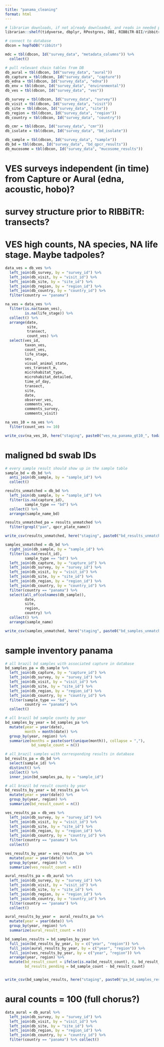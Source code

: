 ```yaml
---
title: "panama_cleaning"
format: html
---
```


```r
# librarian downloads, if not already downloaded, and reads in needed packages
librarian::shelf(tidyverse, dbplyr, RPostgres, DBI, RIBBiTR-BII/ribbitrrr, here)

# connect to database
dbcon = hopToDB("ribbitr")

```

```r
mdc = tbl(dbcon, Id("survey_data", "metadata_columns")) %>%
  collect()

# pull relevant chain tables from DB
db_aural = tbl(dbcon, Id("survey_data", "aural"))
db_capture = tbl(dbcon, Id("survey_data", "capture"))
db_edna = tbl(dbcon, Id("survey_data", "edna"))
db_env = tbl(dbcon, Id("survey_data", "environmental"))
db_ves = tbl(dbcon, Id("survey_data", "ves"))

db_survey = tbl(dbcon, Id("survey_data", "survey"))
db_visit = tbl(dbcon, Id("survey_data", "visit"))
db_site = tbl(dbcon, Id("survey_data", "site"))
db_region = tbl(dbcon, Id("survey_data", "region"))
db_country = tbl(dbcon, Id("survey_data", "country"))

db_cmr = tbl(dbcon, Id("survey_data", "cmr"))
db_isolate = tbl(dbcon, Id("survey_data", "bd_isolate"))

db_sample = tbl(dbcon, Id("survey_data", "sample"))
db_bd = tbl(dbcon, Id("survey_data", "bd_qpcr_results"))
db_mucosome = tbl(dbcon, Id("survey_data", "mucosome_results"))
```

# VES surveys independent (in time) from Capture or Aural (edna, acoustic, hobo)?

# survey structure prior to RIBBiTR: transects?

# VES high counts, NA species, NA life stage. Maybe tadpoles?
```r
data_ves = db_ves %>%
  left_join(db_survey, by = "survey_id") %>%
  left_join(db_visit, by = "visit_id") %>%
  left_join(db_site, by = "site_id") %>%
  left_join(db_region, by = "region_id") %>%
  left_join(db_country, by = "country_id") %>%
  filter(country == "panama")

na_ves = data_ves %>%
  filter(is.na(taxon_ves),
         is.na(life_stage)) %>%
  collect() %>%
  arrange(date,
          site,
          transect,
          count_ves) %>%
  select(ves_id,
         taxon_ves,
         count_ves,
         life_stage,
         sex,
         visual_animal_state,
         ves_transect_m,
         microhabitat_type,
         microhabitat_detailed,
         time_of_day,
         transect,
         site,
         date,
         observer_ves,
         comments_ves,
         comments_survey,
         comments_visit)

na_ves_10 = na_ves %>%
  filter(count_ves >= 10)

write_csv(na_ves_10, here("staging", paste0("ves_na_panama_gt10_", today(), ".csv")))

```

# maligned bd swab IDs

```r
# every sample result should show up in the sample table
sample_bd = db_bd %>%
  anti_join(db_sample, by = "sample_id") %>%
  collect()

results_unmatched = db_bd %>%
  left_join(db_sample, by = "sample_id") %>%
  filter(is.na(capture_id),
         sample_type == "bd") %>%
  collect() %>%
  arrange(sample_name_bd)

results_unmatched_pa = results_unmatched %>%
  filter(grepl("pan", qpcr_plate_name))

write_csv(results_unmatched, here("staging", paste0("bd_results_unmatched_", today(), ".csv")))

samples_unmatched = db_bd %>%
  right_join(db_sample, by = "sample_id") %>%
  filter(is.na(result_id),
         sample_type == "bd") %>%
  left_join(db_capture, by = "capture_id") %>%
  left_join(db_survey, by = "survey_id") %>%
  left_join(db_visit, by = "visit_id") %>%
  left_join(db_site, by = "site_id") %>%
  left_join(db_region, by = "region_id") %>%
  left_join(db_country, by = "country_id") %>%
  filter(country == "panama") %>%
  select(all_of(colnames(db_sample)),
         date,
         site,
         region,
         country) %>%
  collect() %>%
  arrange(sample_name)

write_csv(samples_unmatched, here("staging", paste0("bd_samples_unmatched_panama_", today(), ".csv")))


```

# sample inventory panama
```r
# all brazil bd samples with associated capture in database
bd_samples_pa = db_sample %>%
  left_join(db_capture, by = "capture_id") %>%
  left_join(db_survey, by = "survey_id") %>%
  left_join(db_visit, by = "visit_id") %>%
  left_join(db_site, by = "site_id") %>%
  left_join(db_region, by = "region_id") %>%
  left_join(db_country, by = "country_id") %>%
  filter(sample_type == "bd",
         country == "panama") %>%
  collect()

# all brazil bd sample counts by year
bd_samples_by_year = bd_samples_pa %>%
  mutate(year = year(date),
         month = month(date)) %>%
  group_by(year, region) %>%
  summarize(months = paste(sort(unique(month)), collapse = ","),
            bd_sample_count = n())

# all_brazil samples with corresponding results in database
bd_results_pa = db_bd %>%
  select(sample_id) %>%
  distinct() %>%
  collect() %>%
  inner_join(bd_samples_pa, by = "sample_id")

# all brazil bd result counts by year
bd_results_by_year = bd_results_pa %>%
  mutate(year = year(date)) %>%
  group_by(year, region) %>%
  summarize(bd_result_count = n())

ves_results_pa = db_ves %>%
  left_join(db_survey, by = "survey_id") %>%
  left_join(db_visit, by = "visit_id") %>%
  left_join(db_site, by = "site_id") %>%
  left_join(db_region, by = "region_id") %>%
  left_join(db_country, by = "country_id") %>%
  filter(country == "panama") %>%
  collect()

ves_results_by_year = ves_results_pa %>%
  mutate(year = year(date)) %>%
  group_by(year, region) %>%
  summarize(ves_result_count = n())

aural_results_pa = db_aural %>%
  left_join(db_survey, by = "survey_id") %>%
  left_join(db_visit, by = "visit_id") %>%
  left_join(db_site, by = "site_id") %>%
  left_join(db_region, by = "region_id") %>%
  left_join(db_country, by = "country_id") %>%
  filter(country == "panama") %>%
  collect()

aural_results_by_year =  aural_results_pa %>%
  mutate(year = year(date)) %>%
  group_by(year, region) %>%
  summarize(aural_result_count = n())

bd_samples_results = bd_samples_by_year %>%
  full_join(bd_results_by_year, by = c("year", "region")) %>%
  full_join(aural_results_by_year, by = c("year", "region")) %>%
  full_join(ves_results_by_year, by = c("year", "region")) %>%
  arrange(year, region) %>%
  mutate(bd_result_count = ifelse(is.na(bd_result_count), 0, bd_result_count),
         bd_results_pending = bd_sample_count - bd_result_count)


write_csv(bd_samples_results, here("staging", paste0("pa_bd_samples_results_count_", today(), ".csv")))

```

# aural counts = 100 (full chorus?)
```r
data_aural = db_aural %>%
  left_join(db_survey, by = "survey_id") %>%
  left_join(db_visit, by = "visit_id") %>%
  left_join(db_site, by = "site_id") %>%
  left_join(db_region, by = "region_id") %>%
  left_join(db_country, by = "country_id") %>%
  filter(country == "panama") %>% collect()

```